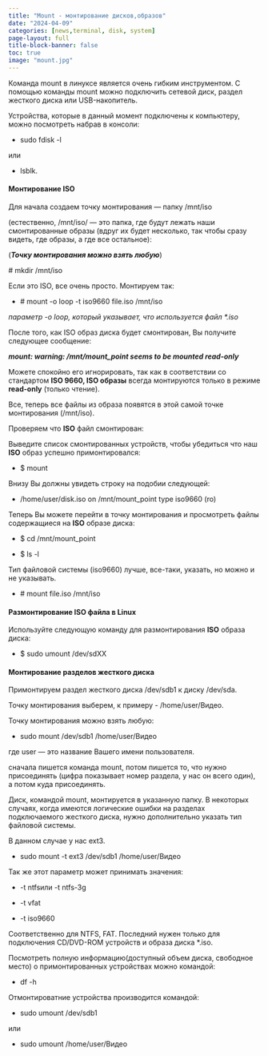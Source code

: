 ---
title: "Mount - монтирование дисков,образов"
date: "2024-04-09"
categories: [news,terminal, disk, system]
page-layout: full
title-block-banner: false
toc: true
image: "mount.jpg"
---

Команда mount в линуксе является очень гибким инструментом. С помощью команды mount можно подключить сетевой диск, раздел жесткого диска или USB-накопитель.

Устройства, которые в данный момент подключены к компьютеру, можно посмотреть набрав в консоли:

- sudo fdisk -l

или

- lsblk.

#### Монтирование ISO

Для начала создаем точку монтирования — папку /mnt/iso

(естественно, /mnt/iso/ — это папка, где будут лежать наши смонтированные образы (вдруг их будет несколько, так чтобы сразу видеть, где образы, а где все остальное):

(***Точку монтирования можно взять любую***)

\# mkdir /mnt/iso

Если это ISO, все очень просто. Монтируем так:

- \# mount -o loop -t iso9660 file.iso /mnt/iso

*параметр -o loop, который указывает, что используется файл \*.iso*

После того, как ISO образ диска будет смонтирован, Вы получите следующее сообщение:

***mount: warning: /mnt/mount_point seems to be mounted read-only***

 Можете спокойно его игнорировать, так как в соответствии со стандартом **ISO 9660, ISO образы**
 всегда монтируются только в режиме **read-only** (только чтение).

Все, теперь все файлы из образа появятся в этой самой точке монтирования (/mnt/iso).

Проверяем что **ISO** файл смонтирован:

Выведите список смонтированных устройств, чтобы убедиться что наш **ISO** образ успешно
примонтировался:

- $ mount

Внизу Вы должны увидеть строку на подобии следующей:

- /home/user/disk.iso on /mnt/mount_point type iso9660 (ro)

Теперь Вы можете перейти в точку монтирования и просмотреть файлы содержащиеся на **ISO** образе
диска:

- $ cd /mnt/mount_point

- $ ls -l

Тип файловой системы (iso9660) лучше, все-таки, указать, но можно и не указывать.

- \# mount file.iso /mnt/iso

#### Размонтирование **ISO** файла в **Linux**

Используйте следующую команду для размонтирования **ISO** образа диска:

- $ sudo umount /dev/sdXX

#### Монтирование разделов жесткого диска

Примонтируем раздел жесткого диска /dev/sdb1 к диску /dev/sda.

Точку монтирования выберем, к примеру - /home/user/Видео.

Точку монтирования можно взять любую:

- sudo mount /dev/sdb1 /home/user/Видео

где user — это название Вашего имени пользователя.

сначала пишется команда mount, потом пишется то, что нужно присоединять (цифра показывает номер раздела, у нас он всего один), а потом куда присоединять.

Диск, командой mount, монтируется в указанную папку. В некоторых случаях, когда имеются логические ошибки на разделах подключаемого жесткого диска, нужно дополнительно указать тип файловой системы.

В данном случае у нас ext3.

- sudo mount -t ext3 /dev/sdb1 /home/user/Видео

Так же этот параметр может принимать значения:

- -t ntfsили -t ntfs-3g

- -t vfat

- -t iso9660

Соответственно для NTFS, FAT. Последний нужен только для подключения CD/DVD-ROM устройств и образа диска *.iso.

Посмотреть полную информацию(доступный объем диска, свободное место) о примонтированных устройствах можно командой:

- df -h

Отмонтироватние устройства производится командой:

- sudo umount /dev/sdb1

или

- sudo umount /home/user/Видео

